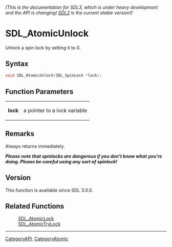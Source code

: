 ====== (This is the documentation for SDL3, which is under heavy development and the API is changing! [https://wiki.libsdl.org/ SDL2] is the current stable version!) ======
= SDL_AtomicUnlock =

Unlock a spin lock by setting it to 0.

== Syntax ==

<syntaxhighlight lang='c'>
void SDL_AtomicUnlock(SDL_SpinLock *lock);
</syntaxhighlight>

== Function Parameters ==

{|
|'''lock'''
|a pointer to a lock variable
|}

== Remarks ==

Always returns immediately.

'''''Please note that spinlocks are dangerous if you don't know what you're
doing. Please be careful using any sort of spinlock!'''''

== Version ==

This function is available since SDL 3.0.0.

== Related Functions ==

:[[SDL_AtomicLock]]
:[[SDL_AtomicTryLock]]

----
[[CategoryAPI]], [[CategoryAtomic]]


